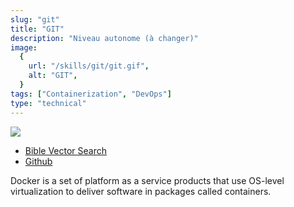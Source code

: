 ```yaml
---
slug: "git"
title: "GIT"
description: "Niveau autonome (à changer)"
image:
  {
    url: "/skills/git/git.gif",
    alt: "GIT",
  }
tags: ["Containerization", "DevOps"]
type: "technical"
---
```


[![](https://i.imgur.com/snptle9.gif)](https://bible-search.antioch.tech/)

- [Bible Vector Search](https://bible-search.antioch.tech/)
- [Github](https://github.com/Antioch-Tech/bible-vector-search-ui)

Docker is a set of platform as a service products that use OS-level virtualization to deliver software in packages called containers.